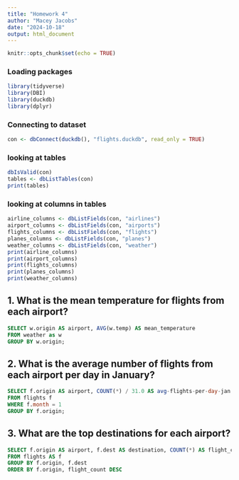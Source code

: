 ```yaml
---
title: "Homework 4"
author: "Macey Jacobs"
date: "2024-10-18"
output: html_document
---
```


```r
knitr::opts_chunk$set(echo = TRUE)
```
### Loading packages
```r
library(tidyverse)
library(DBI)
library(duckdb)
library(dplyr)
```
### Connecting to dataset
```r
con <- dbConnect(duckdb(), "flights.duckdb", read_only = TRUE)
```
### looking at tables
```r
dbIsValid(con)
tables <- dbListTables(con)
print(tables)
```
### looking at columns in tables
```r
airline_columns <- dbListFields(con, "airlines")
airport_columns <- dbListFields(con, "airports")
flights_columns <- dbListFields(con, "flights")
planes_columns <- dbListFields(con, "planes")
weather_columns <- dbListFields(con, "weather")
print(airline_columns)
print(airport_columns)
print(flights_columns)
print(planes_columns)
print(weather_columns)
```
## 1. What is the mean temperature for flights from each airport?
```sql
SELECT w.origin AS airport, AVG(w.temp) AS mean_temperature
FROM weather as w
GROUP BY w.origin;
```
## 2. What is the average number of flights from each airport per day in January?
```sql
SELECT f.origin AS airport, COUNT(*) / 31.0 AS avg-flights-per-day-jan
FROM flights f
WHERE f.month = 1
GROUP BY f.origin;
```
## 3. What are the top destinations for each airport?
```sql
SELECT f.origin AS airport, f.dest AS destination, COUNT(*) AS flight_count
FROM flights AS f
GROUP BY f.origin, f.dest
ORDER BY f.origin, flight_count DESC
```